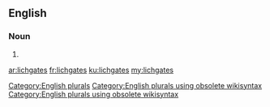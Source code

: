 ==English==

===Noun===
{{head|en}}

# {{plural of|lichgate}}

[[Category:English plurals]][[Category:English plurals using obsolete wikisyntax]][[Category:English plurals using obsolete wikisyntax]]

[[ar:lichgates]]
[[fr:lichgates]]
[[ku:lichgates]]
[[my:lichgates]]